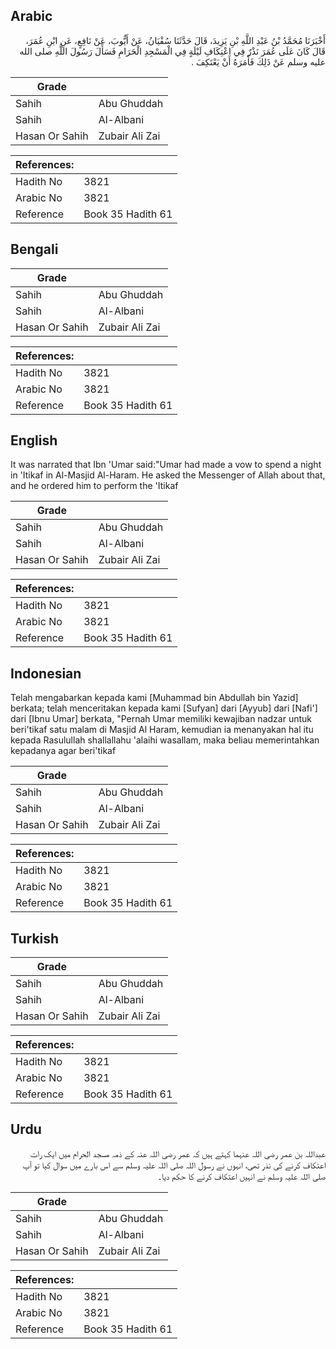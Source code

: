 ## Arabic


<div dir="rtl" lang="ar" style={{fontSize:'larger',backgroundColor:'#f8f9fa',padding:20}}>
أَخْبَرَنَا مُحَمَّدُ بْنُ عَبْدِ اللَّهِ بْنِ يَزِيدَ، قَالَ حَدَّثَنَا سُفْيَانُ، عَنْ أَيُّوبَ، عَنْ نَافِعٍ، عَنِ ابْنِ عُمَرَ، قَالَ كَانَ عَلَى عُمَرَ نَذْرٌ فِي اعْتِكَافِ لَيْلَةٍ فِي الْمَسْجِدِ الْحَرَامِ فَسَأَلَ رَسُولَ اللَّهِ صلى الله عليه وسلم عَنْ ذَلِكَ فَأَمَرَهُ أَنْ يَعْتَكِفَ ‏.‏
</div>
<div style={{backgroundColor:'#f8f9fa',padding:20, marginBottom: 10}}><table> <thead> <tr> <th>Grade</th> <th></th> </tr> </thead> <tbody> <tr><td>Sahih</td><td>Abu Ghuddah</td></tr><tr><td>Sahih</td><td>Al-Albani</td></tr><tr><td>Hasan Or Sahih</td><td>Zubair Ali Zai</td></tr></tbody></table><table> <thead> <tr> <th>References:</th> <th></th> </tr> </thead> <tbody><tr><td>Hadith No</td><td>3821</td></tr><tr><td>Arabic No</td><td>3821</td></tr><tr><td>Reference</td><td>Book 35 Hadith 61</td></tr></tbody></table></div>

## Bengali


<div dir="ltr" lang="bn" style={{fontSize:'larger',backgroundColor:'#f8f9fa',padding:20}}>

</div>
<div style={{backgroundColor:'#f8f9fa',padding:20, marginBottom: 10}}><table> <thead> <tr> <th>Grade</th> <th></th> </tr> </thead> <tbody> <tr><td>Sahih</td><td>Abu Ghuddah</td></tr><tr><td>Sahih</td><td>Al-Albani</td></tr><tr><td>Hasan Or Sahih</td><td>Zubair Ali Zai</td></tr></tbody></table><table> <thead> <tr> <th>References:</th> <th></th> </tr> </thead> <tbody><tr><td>Hadith No</td><td>3821</td></tr><tr><td>Arabic No</td><td>3821</td></tr><tr><td>Reference</td><td>Book 35 Hadith 61</td></tr></tbody></table></div>

## English


<div dir="ltr" lang="en" style={{fontSize:'larger',backgroundColor:'#f8f9fa',padding:20}}>
It was narrated that Ibn 'Umar said:"Umar had made a vow to spend a night in 'Itikaf in Al-Masjid Al-Haram. He asked the Messenger of Allah about that, and he ordered him to perform the 'Itikaf
</div>
<div style={{backgroundColor:'#f8f9fa',padding:20, marginBottom: 10}}><table> <thead> <tr> <th>Grade</th> <th></th> </tr> </thead> <tbody> <tr><td>Sahih</td><td>Abu Ghuddah</td></tr><tr><td>Sahih</td><td>Al-Albani</td></tr><tr><td>Hasan Or Sahih</td><td>Zubair Ali Zai</td></tr></tbody></table><table> <thead> <tr> <th>References:</th> <th></th> </tr> </thead> <tbody><tr><td>Hadith No</td><td>3821</td></tr><tr><td>Arabic No</td><td>3821</td></tr><tr><td>Reference</td><td>Book 35 Hadith 61</td></tr></tbody></table></div>

## Indonesian


<div dir="ltr" lang="id" style={{fontSize:'larger',backgroundColor:'#f8f9fa',padding:20}}>
Telah mengabarkan kepada kami [Muhammad bin Abdullah bin Yazid] berkata; telah menceritakan kepada kami [Sufyan] dari [Ayyub] dari [Nafi'] dari [Ibnu Umar] berkata, "Pernah Umar memiliki kewajiban nadzar untuk beri'tikaf satu malam di Masjid Al Haram, kemudian ia menanyakan hal itu kepada Rasulullah shallallahu 'alaihi wasallam, maka beliau memerintahkan kepadanya agar beri'tikaf
</div>
<div style={{backgroundColor:'#f8f9fa',padding:20, marginBottom: 10}}><table> <thead> <tr> <th>Grade</th> <th></th> </tr> </thead> <tbody> <tr><td>Sahih</td><td>Abu Ghuddah</td></tr><tr><td>Sahih</td><td>Al-Albani</td></tr><tr><td>Hasan Or Sahih</td><td>Zubair Ali Zai</td></tr></tbody></table><table> <thead> <tr> <th>References:</th> <th></th> </tr> </thead> <tbody><tr><td>Hadith No</td><td>3821</td></tr><tr><td>Arabic No</td><td>3821</td></tr><tr><td>Reference</td><td>Book 35 Hadith 61</td></tr></tbody></table></div>

## Turkish


<div dir="ltr" lang="tr" style={{fontSize:'larger',backgroundColor:'#f8f9fa',padding:20}}>

</div>
<div style={{backgroundColor:'#f8f9fa',padding:20, marginBottom: 10}}><table> <thead> <tr> <th>Grade</th> <th></th> </tr> </thead> <tbody> <tr><td>Sahih</td><td>Abu Ghuddah</td></tr><tr><td>Sahih</td><td>Al-Albani</td></tr><tr><td>Hasan Or Sahih</td><td>Zubair Ali Zai</td></tr></tbody></table><table> <thead> <tr> <th>References:</th> <th></th> </tr> </thead> <tbody><tr><td>Hadith No</td><td>3821</td></tr><tr><td>Arabic No</td><td>3821</td></tr><tr><td>Reference</td><td>Book 35 Hadith 61</td></tr></tbody></table></div>

## Urdu


<div dir="rtl" lang="ur" style={{fontSize:'larger',backgroundColor:'#f8f9fa',padding:20}}>
عبداللہ بن عمر رضی اللہ عنہما کہتے ہیں کہ عمر رضی اللہ عنہ کے ذمہ مسجد الحرام میں ایک رات اعتکاف کرنے کی نذر تھی، انہوں نے رسول اللہ صلی اللہ علیہ وسلم سے اس بارے میں سوال کیا تو آپ صلی اللہ علیہ وسلم نے انہیں اعتکاف کرنے کا حکم دیا۔
</div>
<div style={{backgroundColor:'#f8f9fa',padding:20, marginBottom: 10}}><table> <thead> <tr> <th>Grade</th> <th></th> </tr> </thead> <tbody> <tr><td>Sahih</td><td>Abu Ghuddah</td></tr><tr><td>Sahih</td><td>Al-Albani</td></tr><tr><td>Hasan Or Sahih</td><td>Zubair Ali Zai</td></tr></tbody></table><table> <thead> <tr> <th>References:</th> <th></th> </tr> </thead> <tbody><tr><td>Hadith No</td><td>3821</td></tr><tr><td>Arabic No</td><td>3821</td></tr><tr><td>Reference</td><td>Book 35 Hadith 61</td></tr></tbody></table></div>